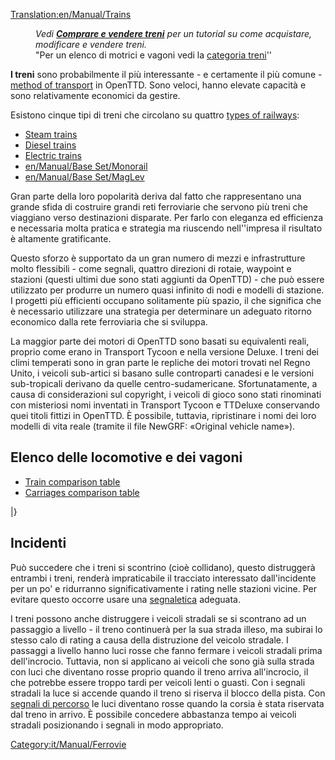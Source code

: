 [[Translation:en/Manual/Trains]]
{{it/Manual/Indice dei contenuti}}

: '' Vedi '''[[it/Manual/Comprare e vendere treni|Comprare e vendere treni]]''' per un tutorial su come acquistare, modificare e vendere treni.''
: "Per un elenco di motrici e vagoni vedi la [[:Category:it/Manual/Treni|categoria treni]]''

'''I treni''' sono probabilmente il più interessante - e certamente il più comune - [[en/Manual/Vehicles|method of transport]] in OpenTTD. Sono veloci, hanno elevate capacità e sono relativamente economici da gestire.

Esistono cinque tipi di treni che circolano su quattro [[en/Manual/Base Set/Types of railway|types of railways]]:
* [[en/Manual/Base Set/Railways|Steam trains]]
* [[en/Manual/Base Set/Railways|Diesel trains]]
* [[en/Manual/Base Set/Electrified railways|Electric trains]]
* [[en/Manual/Base Set/Monorail]]
* [[en/Manual/Base Set/MagLev]]

Gran parte della loro popolarità deriva dal fatto che rappresentano una grande sfida di costruire grandi reti ferroviarie che servono più treni che viaggiano verso destinazioni disparate. Per farlo con eleganza ed efficienza e necessaria molta pratica e strategia ma riuscendo nell''impresa il risultato è altamente gratificante.

Questo sforzo è supportato da un gran numero di mezzi e infrastrutture molto flessibili - come segnali, quattro direzioni di rotaie, waypoint e stazioni (questi ultimi due sono stati aggiunti da OpenTTD) - che può essere utilizzato per produrre un numero quasi infinito di nodi e modelli di stazione. I progetti più efficienti occupano solitamente più spazio, il che significa che è necessario utilizzare una strategia per determinare un adeguato ritorno economico dalla rete ferroviaria che si sviluppa.

La maggior parte dei motori di OpenTTD sono basati su equivalenti reali, proprio come erano in Transport Tycoon e nella versione Deluxe. I treni dei climi temperati sono in gran parte le repliche dei motori trovati nel Regno Unito, i veicoli sub-artici si basano sulle controparti canadesi e le versioni sub-tropicali derivano da quelle centro-sudamericane. Sfortunatamente, a causa di considerazioni sul copyright, i veicoli di gioco sono stati rinominati con misteriosi nomi inventati in Transport Tycoon e TTDeluxe conservando quei titoli fittizi in OpenTTD. È possibile, tuttavia, ripristinare i nomi dei loro modelli di vita reale (tramite il file NewGRF: «Original vehicle name»).

<!--
:''See '''[[Buying trains]]''' for a tutorial on how to buy, modify, and sell trains.''
:''For a list of engines and carriages see the [[:Category:Trains|trains category]]''

'''Trains''' are probably the most interesting — and certainly the most common — [[vehicles|method of transport]] in OpenTTD. They are fast, have high capacities, and are relatively cheap to run. 

There are five types of trains running on four [[Types of railway|types of railways]]:
* [[Railways|Steam trains]]
* [[Railways|Diesel trains]]
* [[Electrified railways|Electric trains]]
* [[Monorail]]
* [[MagLev]]

Much of their popularity stems from the challenge of building large rail networks that service multiple trains travelling to disparate destinations. Doing so gracefully and efficiently takes practice and strategy, but is highly satisfying when accomplished.

This effort is aided by the large number of infrastructure tools — such as signals, four track directions, waypoints, and station flexibility (the latter two of which were features added by OpenTTD) — that can be used to produce a near infinite number of junctions and station layouts. More efficient designs usually take up more space, which means that strategy must be used to determine an appropriate trade of capacity to footprint.

Most of the engines in OpenTTD are based on real-life equivalents, just like they were in Transport Tycoon and the Deluxe version. Temperate climate trains are largely replicas of engines found in the United Kingdom, Sub-Arctic vehicles are based on Canadian counterparts, and Sub-Tropical versions derive from Central and South American carriages.  Unfortunately, due to copyright considerations, the game vehicles were renamed with mysterious made-up names in Transport Tycoon and TTDeluxe, and retain those fictional titles in OpenTTD.  It is possible, however, to revert the names to those of their real-life models (via NewGRF file: «Original vehicle name»).
-->
==Elenco delle locomotive e dei vagoni ==

* [[en/Manual/Base Set/Trains/Train Comparison|Train comparison table]]
* [[en/Manual/Base Set/Trains/Carriages Comparison|Carriages comparison table]]

{{it/Manual/TabellaVeicoli/Intestazioni}}
{{en/Manual/VehicleTable/Header|Vapore}}
{{en/Manual/VehicleTable/Row|
*[[File:en/Manual/Base Set/Trains/Kirbypaultank.png|Kirby Paul Tank Engine]] [[it/Manual/Base Set/Trains/Kirby Paul Tank|Kirby Paul Tank]]
*[[File:en/Manual/Base Set/Trains/Chaneyjubilee.png|Chaney "Jubilee" Engine]] [[it/Manual/Base Set/Trains/Chaney 'Jubilee'|Chaney "Jubilee"]]
*[[File:en/Manual/Base Set/Trains/Ginzua4.png|Ginzu "A4" Engine]] [[it/Manual/Base Set/Trains/Ginzu 'A4'|Ginzu "A4"]]
*[[File:en/Manual/Base Set/Trains/Sh8p.png|SH "8P" Engine]] [[it/Manual/Base Set/Trains/SH '8P'|SH "8P"]]
|
*[[File:en/Manual/Base Set/Trains/Wills280.png|Wills 2-8-0 Engine]] [[it/Manual/Base Set/Trains/Wills 2-8-0|Wills 2-8-0]]
|
*[[File:en/Manual/Base Set/Trains/Wills280.png|Wills 2-8-0 Engine]] [[it/Manual/Base Set/Trains/Wills 2-8-0|Wills 2-8-0]]
|
*[[File:en/Manual/Base Set/Trains/Powernautchoochoo.png|Ploddyphut Choo-Choo Engine]] [[it/Manual/Base Set/Trains/Ploddyphut Choo-Choo|Ploddyphut Choo-Choo]]
*[[File:en/Manual/Base Set/Trains/Ploddyphutchoochoo.png|Powernaut Choo-Choo Engine]] [[it/Manual/Base Set/Trains/Powernaut Choo-Choo|Powernaut Choo-Choo]]
*[[File:en/Manual/Base Set/Trains/Mightymoverchoochoo.png|Might Mover Choo-Choo Engine]] [[it/Manual/Base Set/Trains/Mightymover Choo-Choo|Mightymover Choo-Choo]]
}}
{{en/Manual/VehicleTable/Header|Diesel}}
{{en/Manual/VehicleTable/Row|
*[[File:en/Manual/Base Set/Trains/Manleymoreldmu.png|Manley-Morel DMU Engine]] [[it/Manual/Base Set/Trains/Manley-Morel DMU|Manley-Morel DMU]]
*[[File:en/Manual/Base Set/Trains/Shhendry25.png|SH/Hendry "25" Engine]] [[it/Manual/Base Set/Trains/Hendry '25'|SH/Hendry "25"]]
*[[File:en/Manual/Base Set/Trains/Floss47.png|Floss "47" Engine]] [[it/Manual/Base Set/Trains/Floss '47'|Floss "47"]]
*[[File:en/Manual/Base Set/Trains/Uu37.png|UU "37" Engine]] [[it/Manual/Base Set/Trains/UU '37'|UU "37"]]
*[[File:en/Manual/Base Set/Trains/Sh125.png|SH "125" Engine]] [[it/Manual/Base Set/Trains/SH '125'|SH "125"]]
*[[File:en/Manual/Base Set/Trains/Dash.png|"Dash" Engine]] [[it/Manual/Base Set/Trains/Dash|"Dash"]]
|
*[[File:en/Manual/Base Set/Trains/Mjs250.png|MJS 250 Engine]] [[it/Manual/Base Set/Trains/MJS250|MJS250]]
*[[File:en/Manual/Base Set/Trains/Kelling3100.png|Kelling 3100 Engine]] [[it/Manual/Base Set/Trains/Kelling 3100|Kelling 3100]]
*[[File:en/Manual/Base Set/Trains/Cs4000.png|CS4000 Engine]] [[it/Manual/Base Set/Trains/CS4000|CS4000]]
*[[File:en/Manual/Base Set/Trains/Cs2400.png|CS2400 Engine]] [[it/Manual/Base Set/Trains/CS2400|CS2400]]
*[[File:en/Manual/Base Set/Trains/Mjs1000.png|MJS 1000 Engine]] [[it/Manual/Base Set/Trains/MJS 1000|MJS 1000]]
*[[File:en/Manual/Base Set/Trains/Centennial.png|Centennial Engine]] [[it/Manual/Base Set/Trains/Centennial|Centennial]]
*[[File:en/Manual/Base Set/Trains/Turnerturbo.png|Turner Turbo]] [[it/Manual/Base Set/Trains/Turner Turbo|Turner Turbo]]
|
*[[File:en/Manual/Base Set/Trains/Mjs250.png|MJS 250 Engine]] [[it/Manual/Base Set/Trains/MJS250|MJS250]]
*[[File:en/Manual/Base Set/Trains/Kelling3100.png|Kelling 3100 Engine]] [[it/Manual/Base Set/Trains/Kelling 3100|Kelling 3100]]
*[[File:en/Manual/Base Set/Trains/Cs4000.png|CS4000 Engine]] [[it/Manual/Base Set/Trains/CS4000|CS4000]]
*[[File:en/Manual/Base Set/Trains/Cs2400.png|CS2400 Engine]] [[it/Manual/Base Set/Trains/CS2400|CS2400]]
*[[File:en/Manual/Base Set/Trains/Mjs1000.png|MJS 1000 Engine]] [[it/Manual/Base Set/Trains/MJS 1000|MJS 1000]]
*[[File:en/Manual/Base Set/Trains/Centennial.png|Centennial Engine]] [[it/Manual/Base Set/Trains/Centennial|Centennial]]
*[[File:en/Manual/Base Set/Trains/Turnerturbo.png|Turner Turbo]] [[it/Manual/Base Set/Trains/Turner Turbo|Turner Turbo]]
|
*[[File:en/Manual/Base Set/Trains/Ploddyphutdiesel.png|Ploddyphut Diesel]] [[it/Manual/Base Set/Trains/Ploddyphut Diesel|Ploddyphut Diesel]]
*[[File:en/Manual/Base Set/Trains/Powernautdiesel.png|Powernaut Diesel]] [[it/Manual/Base Set/Trains/Powernaut Diesel|Powernaut Diesel]]
}}
{{en/Manual/VehicleTable/Header|Elettrico}}
{{en/Manual/VehicleTable/Row|
*[[File:en/Manual/Base Set/Trains/Sh30.png|SH "30" Engine]] [[it/Manual/Base Set/Trains/SH '30'|SH "30"]]
*[[File:en/Manual/Base Set/Trains/Sh40.png|SH "40" Engine]] [[it/Manual/Base Set/Trains/SH '40'|SH "40"]]
*[[File:en/Manual/Base Set/Trains/Tim.png|"T.I.M" Engine]] [[it/Manual/Base Set/Trains/T.I.M.|"T.I.M."]]
*[[File:en/Manual/Base Set/Trains/Asiastar.png|"Asiastar" Engine]] [[it/Manual/Base Set/Trains/AsiaStar|"AsiaStar"]]
|
None
|
None
|
None
}}
{{en/Manual/VehicleTable/Header|Monorotaia}}
{{en/Manual/VehicleTable/Row|
*[[File:en/Manual/Base Set/Trains/X2001.png|X2001 Monorail Engine]] [[it/Manual/Base Set/Trains/X2001|'X2001']]
*[[File:en/Manual/Base Set/Trains/Millenniumz1.png|Milennium 'Z1' Monorail Engine]] [[it/Manual/Base Set/Trains/Millennium Z1|'Millennium Z1']]
|
*[[File:en/Manual/Base Set/Trains/X2001.png|X2001 Monorail Engine]] [[it/Manual/Base Set/Trains/X2001|'X2001']]
*[[File:en/Manual/Base Set/Trains/Millenniumz1.png|Milennium 'Z1' Monorail Engine]] [[it/Manual/Base Set/Trains/Millennium Z1|'Millennium Z1']]
|
*[[File:en/Manual/Base Set/Trains/X2001.png|X2001 Monorail Engine]] [[it/Manual/Base Set/Trains/X2001|'X2001']]
*[[File:en/Manual/Base Set/Trains/Millenniumz1.png|Milennium 'Z1' Monorail Engine]] [[it/Manual/Base Set/Trains/Millennium Z1|'Millennium Z1']]
|
*[[File:en/Manual/Base Set/Trains/Wizzowowz99.png|Wizzowow 'Z99' Monorail Engine]] [[it/Manual/Base Set/Trains/Wizzowow Z99|Wizzowow Z99]]
}}
{{en/Manual/VehicleTable/Header|MagLev}}
{{en/Manual/VehicleTable/Row|
*[[File:en/Manual/Base Set/Trains/Lev1leviathan.png|MagLev Engine 1: Leviathan]] [[it/Manual/Base Set/Trains/Lev1 'Leviathan'|Lev1 'Leviathan']]
*[[File:en/Manual/Base Set/Trains/Lev2cyclops.png|MagLev Engine 2: Cyclops]] [[it/Manual/Base Set/Trains/Lev2 'Cyclops'|Lev2 'Cyclops']]
*[[File:en/Manual/Base Set/Trains/Lev3pegasus.png|MagLev Engine 3: Pegasus]] [[it/Manual/Base Set/Trains/Lev3 'Pegasus'|Lev3 'Pegasus']]
*[[File:en/Manual/Base Set/Trains/Lev4chimaerarhead.png|MagLev Engine 4: Chimaera (front)]] [[it/Manual/Base Set/Trains/Lev4 'Chimaera'|Lev4 'Chimaera']]
|
*[[File:en/Manual/Base Set/Trains/Lev1leviathan.png|MagLev Engine 1: Leviathan]] [[it/Manual/Base Set/Trains/Lev1 'Leviathan'|Lev1 'Leviathan']]
*[[File:en/Manual/Base Set/Trains/Lev2cyclops.png|MagLev Engine 2: Cyclops]] [[it/Manual/Base Set/Trains/Lev2 'Cyclops'|Lev2 'Cyclops']]
*[[File:en/Manual/Base Set/Trains/Lev3pegasus.png|MagLev Engine 3: Pegasus]] [[it/Manual/Base Set/Trains/Lev3 'Pegasus'|Lev3 'Pegasus']]
*[[File:en/Manual/Base Set/Trains/Lev4chimaerarhead.png|MagLev Engine 4: Chimaera (front)]] [[it/Manual/Base Set/Trains/Lev4 'Chimaera'|Lev4 'Chimaera']]
|
*[[File:en/Manual/Base Set/Trains/Lev1leviathan.png|MagLev Engine 1: Leviathan]] [[it/Manual/Base Set/Trains/Lev1 'Leviathan'|Lev1 'Leviathan']]
*[[File:en/Manual/Base Set/Trains/Lev2cyclops.png|MagLev Engine 2: Cyclops]] [[it/Manual/Base Set/Trains/Lev2 'Cyclops'|Lev2 'Cyclops']]
*[[File:en/Manual/Base Set/Trains/Lev3pegasus.png|MagLev Engine 3: Pegasus]] [[it/Manual/Base Set/Trains/Lev3 'Pegasus'|Lev3 'Pegasus']]
*[[File:en/Manual/Base Set/Trains/Lev4chimaerarhead.png|MagLev Engine 4: Chimaera (front)]] [[it/Manual/Base Set/Trains/Lev4 'Chimaera'|Lev4 'Chimaera']]
|
*[[File:en/Manual/Base Set/Trains/Wizzowowrocketeer.png|Toyland Wizzowow Rocketeer]] [[it/Manual/Base Set/Trains/Wizzowow Rocketeer|Wizzowow Rocketeer]]
}}
{{en/Manual/VehicleTable/Header|Carrozze}}
{{en/Manual/VehicleTable/Row|
*[[File:en/Manual/Base Set/Trains/Passengercarriage.png|Standard Passenger Carriage]] [[it/Manual/Base Set/Trains/Carrozza passeggeri|Carrozza passeggeri]]
*[[File:en/Manual/Base Set/Trains/Mailvan.png|Standard Mail Van]] [[it/Manual/Base Set/Trains/Vagone postale|Vagone postale]]
*[[File:en/Manual/Base Set/Trains/Oiltanker car.png|Standard Oil Tanker]] [[it/Manual/Base Set/Trains/Vagone cisterna per petrolio|Vagone cisterna per petrolio]]
*[[File:en/Manual/Base Set/Trains/Grainhopper.png|Standard Grain Hopper]] [[it/Manual/Base Set/Trains/Tramoggia per grano|Tramoggia per grano]]
*[[File:en/Manual/Base Set/Trains/Goodsvan.png|Standard Goods Van]] [[it/Manual/Base Set/Trains/Vagone beni|Vagone beni]]
*[[File:en/Manual/Base Set/Trains/Woodtruck.png|Standard Wood Truck]] [[it/Manual/Base Set/Trains/Carro per legname|Carro per legname]]
*[[File:en/Manual/Base Set/Trains/Armouredvan.png|Standard Armoured Van]] [[it/Manual/Base Set/Trains/Vagone blindato|Vagone blindato]]
*[[File:en/Manual/Base Set/Trains/Steeltruck.png|Standard Steel Truck]] [[it/Manual/Base Set/Trains/Carro per acciaio|Carro per acciaio]]
*[[File:en/Manual/Base Set/Trains/Coaltruck.png|Standard Coal Truck]] [[it/Manual/Base Set/Trains/Carro per carbone|Carro per carbone]]
*[[File:en/Manual/Base Set/Trains/Livestockvan.png|Standard Livestock Van]] [[it/Manual/Base Set/Trains/Vagone bestiame|Vagone bestiame]]
*[[File:en/Manual/Base Set/Trains/Ironorehopper.png|Standard Iron Ore Hopper]] [[it/Manual/Base Set/Trains/Tramoggia per ferro|Tramoggia per ferro]]
|
*[[File:en/Manual/Base Set/Trains/Passengercarriagex.png|Tropical and Sub-arctic Passenger Carriage]] [[it/Manual/Base Set/Trains/Carrozza passeggeri|Carrozza passeggeri]]
*[[File:en/Manual/Base Set/Trains/Mailvan.png|Standard Mail Van]] [[it/Manual/Base Set/Trains/Vagone postale|Vagone postale]]
*[[File:en/Manual/Base Set/Trains/Oiltanker car.png|Standard Oil Tanker]] [[it/Manual/Base Set/Trains/Vagone cisterna per petrolio|Vagone cisterna per petrolio]]
*[[File:en/Manual/Base Set/Trains/Grainhopper.png|Standard Grain Hopper]] [[it/Manual/Base Set/Trains/Tramoggia per grano|Tramoggia per grano]]
*[[File:en/Manual/Base Set/Trains/Goodsvan.png|Standard Goods Van]] [[it/Manual/Base Set/Trains/Vagone beni|Vagone beni]]
*[[File:en/Manual/Base Set/Trains/Woodtruck.png|Standard Wood Truck]] [[it/Manual/Base Set/Trains/Carro per legname|Carro per legname]]
*[[File:en/Manual/Base Set/Trains/Armouredvan.png|Standard Armoured Van]] [[it/Manual/Base Set/Trains/Vagone blindato|Vagone blindato]]
*[[File:en/Manual/Base Set/Trains/Papertruck.png|Tropical and Sub-arctic Paper Truck]] [[it/Manual/Base Set/Trains/Carro per carta|Carro per carta]]
*[[File:en/Manual/Base Set/Trains/Coaltruck.png|Standard Coal Truck]] [[it/Manual/Base Set/Trains/Carro per carbone|Carro per carbone]]
*[[File:en/Manual/Base Set/Trains/Livestockvan.png|Standard Livestock Van]] [[it/Manual/Base Set/Trains/Vagone bestiame|Vagone bestiame]]
*[[File:en/Manual/Base Set/Trains/Foodvan.png|Tropical and Sub-arctic Food Van]] [[it/Manual/Base Set/Trains/Vagone alimentari|Vagone alimentari]]
|
*[[File:en/Manual/Base Set/Trains/Passengercarriagex.png|Tropical and Sub-arctic Passenger Carriage]] [[it/Manual/Base Set/Trains/Carrozza passeggeri|Carrozza passeggeri]]
*[[File:en/Manual/Base Set/Trains/Mailvan.png|Standard Mail Van]] [[it/Manual/Base Set/Trains/Vagone postale|Vagone postale]]
*[[File:en/Manual/Base Set/Trains/Oiltanker car.png|Standard Oil Tanker]] [[it/Manual/Base Set/Trains/Vagone cisterna per petrolio|Vagone cisterna per petrolio]]
*[[File:en/Manual/Base Set/Trains/Grainhopper.png|Standard Grain Hopper]] [[it/Manual/Base Set/Trains/Tramoggia per grano|Tramoggia per grano]]
*[[File:en/Manual/Base Set/Trains/Goodsvan.png|Standard Goods Van]] [[it/Manual/Base Set/Trains/Vagone beni|Vagone beni]]
*[[File:en/Manual/Base Set/Trains/Woodtruck.png|Standard Wood Truck]] [[it/Manual/Base Set/Trains/Carro per legname|Carro per legname]]
*[[File:en/Manual/Base Set/Trains/Armouredvan.png|Standard Armoured Van]] [[it/Manual/Base Set/Trains/Vagone blindato|Vagone blindato]]
*[[File:en/Manual/Base Set/Trains/Rubbertruck.png|Tropcial Rubber Truck]] [[it/Manual/Base Set/Trains/Carro per gomma|Carro per gomma]]
*[[File:en/Manual/Base Set/Trains/Watertanker.png|Tropical Water Tanker]] [[it/Manual/Base Set/Trains/Vagone cisterna per acqua|Vagone cisterna per acqua]]
*[[File:en/Manual/Base Set/Trains/Copperorehopper.png|Tropical Copper Ore Hopper]] [[it/Manual/Base Set/Trains/Tramoggia per rame|Tramoggia per rame]]
*[[File:en/Manual/Base Set/Trains/Foodvan.png|Tropical and Sub-arctic Food Van]] [[it/Manual/Base Set/Trains/Vagone alimentari|Vagone alimentari]]
*[[File:en/Manual/Base Set/Trains/Fruittruck.png|Tropical Fruit Truck]] [[it/Manual/Base Set/Trains/Carro per frutta|Carro per frutta]]
|
*[[File:en/Manual/Base Set/Trains/Passengercarriagetoyland.png|Standard Passenger Carriage]] [[it/Manual/Base Set/Trains/Carrozza passeggeri|Carrozza passeggeri]]
*[[File:en/Manual/Base Set/Trains/Mailvanx.png|Standard Mail Van]] [[it/Manual/Base Set/Trains/Vagone postale|Vagone postale]]
*[[File:en/Manual/Base Set/Trains/Colatanker.png|Toyland Cola Tanker]] [[it/Manual/Base Set/Trains/Vagone cisterna per cola|Vagone cisterna per cola]]
*[[File:en/Manual/Base Set/Trains/Toffeehopper.png|Toyland Toffee Hopper]] [[it/Manual/Base Set/Trains/Tramoggia per toffee|Tramoggia per toffee]]
*[[File:en/Manual/Base Set/Trains/Sweetvan.png|Toyland Sweet Van]] [[it/Manual/Base Set/Trains/Vagone caramelle|Vagone caramelle]]
*[[File:en/Manual/Base Set/Trains/Plastictruck.png|Toyland Plastic Truck]] [[it/Manual/Base Set/Trains/Carro per plastica|Carro per plastica]]
*[[File:en/Manual/Base Set/Trains/Bubblevan.png|Toyland Bubble Van]] [[it/Manual/Base Set/Trains/Vagone bollicine|Vagone bollicine]]
*[[File:en/Manual/Base Set/Trains/Fuzzydrinktruck.png|Toyland Fuzzy Drink Truck]] [[it/Manual/Base Set/Trains/Carro per bibite frizzanti|Carro per bibite frizzanti]]
*[[File:en/Manual/Base Set/Trains/Sugartruck.png|Toyland Sugar Truck]] [[it/Manual/Base Set/Trains/Carro per zucchero|Carro per zucchero]]
*[[File:en/Manual/Base Set/Trains/Toyvan.png|Toyland Toy Van]] [[it/Manual/Base Set/Trains/Vagone giocattoli|Vagone giocattoli]]
*[[File:en/Manual/Base Set/Trains/Candyflosshopper.png|Toyland Candyfloss Hopper]] [[it/Manual/Base Set/Trains/Tramoggia per zucchero filato|Tramoggia per zucchero filato]]
*[[File:en/Manual/Base Set/Trains/Batterytruck.png|Toyland Battery Truck]] [[it/Manual/Base Set/Trains/Carro per batterie|Carro per batterie]]
}}
|}

== Incidenti ==
Può succedere che i treni si scontrino (cioè collidano), questo distruggerà entrambi i treni, renderà impraticabile il tracciato interessato dall'incidente per un po' e ridurranno significativamente i rating nelle stazioni vicine. Per evitare questo occorre usare una [[it/Manual/Segnali|segnaletica]] adeguata.

I treni possono anche distruggere i veicoli stradali se si scontrano ad un passaggio a livello - il treno continuerà per la sua strada illeso, ma subirai lo stesso calo di rating a causa della distruzione del veicolo stradale. I passaggi a livello hanno luci rosse che fanno fermare i veicoli stradali prima dell'incrocio. Tuttavia, non si applicano ai veicoli che sono già sulla strada con luci che diventano rosse proprio quando il treno arriva all'incrocio, il che potrebbe essere troppo tardi per veicoli lenti o guasti. Con i segnali stradali la luce si accende quando il treno si riserva il blocco della pista. Con [[it/Manual/Segnali#segnali-di-percorso|segnali di percorso]] le luci diventano rosse quando la corsia è stata riservata dal treno in arrivo. È possibile concedere abbastanza tempo ai veicoli stradali posizionando i segnali in modo appropriato.
<!--
==Accidents==
It is possible for trains to crash (i.e. collide), which will destroy both trains, render the track impassable for a while and significantly reduce your ratings at nearby stations. The solution to this is to deploy [[signals]].

Trains can also destroy road vehicles if they are both on a level crossing at the same time — the train will continue undamaged but you will suffer the same ratings drop because of the destruction of the road vehicle. The level crossings have red warning lights which make road vehicles stop before the crossing. However they don't apply to vehicles which are already on the crossing. With plain or no signalling lights turn on just before the train reaches the crossing, which may be too late for slow or broken down vehicles. With [[Signals#Path Signals|path signals]] the lights turn on when the track is reserved for the train. Ample time for the road vehicles can be provided by placing the signals suitably.
-->

[[Category:it/Manual/Ferrovie]]